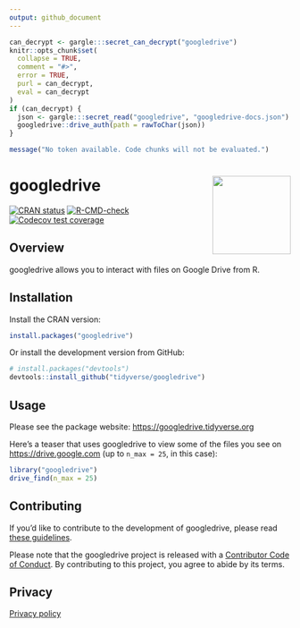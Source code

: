 ```yaml
---
output: github_document
---
```


<!-- README.md is generated from README.Rmd. Please edit that file -->


```r
can_decrypt <- gargle:::secret_can_decrypt("googledrive")
knitr::opts_chunk$set(
  collapse = TRUE,
  comment = "#>",
  error = TRUE,
  purl = can_decrypt,
  eval = can_decrypt
)
if (can_decrypt) {
  json <- gargle:::secret_read("googledrive", "googledrive-docs.json")
  googledrive::drive_auth(path = rawToChar(json))
}
```

```r
message("No token available. Code chunks will not be evaluated.")
```

# googledrive <img src="man/figures/logo.png" align="right" height=140/>

<!-- badges: start -->
[![CRAN status](https://www.r-pkg.org/badges/version/googledrive)](https://CRAN.R-project.org/package=googledrive)
[![R-CMD-check](https://github.com/tidyverse/googledrive/workflows/R-CMD-check/badge.svg)](https://github.com/tidyverse/googledrive/actions)
[![Codecov test coverage](https://codecov.io/gh/tidyverse/googledrive/branch/master/graph/badge.svg)](https://codecov.io/gh/tidyverse/googledrive?branch=master)
<!-- badges: end -->

## Overview

googledrive allows you to interact with files on Google Drive from R.

## Installation

Install the CRAN version:

```r
install.packages("googledrive")
```

Or install the development version from GitHub:

```r
# install.packages("devtools")
devtools::install_github("tidyverse/googledrive")
```

## Usage

Please see the package website: <https://googledrive.tidyverse.org>

Here's a teaser that uses googledrive to view some of the files you see on <https://drive.google.com> (up to `n_max = 25`, in this case):

```r
library("googledrive")
drive_find(n_max = 25)
```

## Contributing

If you'd like to contribute to the development of googledrive, please read [these guidelines](https://googledrive.tidyverse.org/CONTRIBUTING.html).

Please note that the googledrive project is released with a [Contributor Code of Conduct](https://googledrive.tidyverse.org/CODE_OF_CONDUCT.html). By contributing to this project, you agree to abide by its terms.

## Privacy

[Privacy policy](https://www.tidyverse.org/google_privacy_policy)
